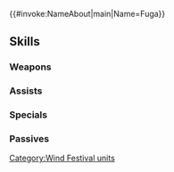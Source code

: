 {{#invoke:NameAbout|main|Name=Fuga}}{{HeroPage Tabs}}
{{Hero Infobox
|Name=Fuga
|Title=Force of Gales
|WeaponType=Green Axe
|MoveType=Infantry
|Origin=Fire Emblem Fates
|Gender=Male
|actorEN=Imari Williams
|actorJP=松本大
|artist=ニジハヤシ
|additionDate=September 6, 2023
|releaseDate=September 7, 2023
|cv1=11
|cv2=400300
|TagID=風部族フウガ
|InternalID=996
|Properties=limited,tempest,specDisplay
|description=The chief of the Wind Tribe, who shares close ties with the kingdom of Hoshido. Though he may be growing older, he's still in peak physical condition. Appears in Fire Emblem Fates.
}}
{{Stats Page
|Lv1HP=18|Lv1ATK=11|Lv1SPD=8|Lv1DEF=15|Lv1RES=4
|GRHP=55|GRATK=80|GRSPD=50|GRDEF=70|GRRES=60
}}
==Skills==
===Weapons===
{{Weapons Table
|weapon1=Iron Axe
|weapon1Default=1
|weapon1Unlock=1
|weapon2=Steel Axe
|weapon2Default=2
|weapon2Unlock=2
|weapon3=Wind Tribe Club
|weapon3Default=3
|weapon3Unlock=3
|weapon4=Wind Tribe Club+
|weapon4Default=5
|weapon4Unlock=5
}}
===Assists===
{{Assists Table}}
===Specials===
{{Specials Table
|special1=Glowing Ember
|special1Default=4
|special1Unlock=3
|special2=Bonfire
|special2Unlock=4
}}
===Passives===
{{Passives Table
|passiveA1=Heavy Blade 1
|passiveA2=Heavy Blade 2
|passiveA3=Heavy Blade 3
|passiveA1Unlock=3
|passiveA2Unlock=4
|passiveA3Unlock=5
|passiveC1=Threaten Atk 1
|passiveC2=Threat. Atk/Def 1
|passiveC3=Threat. Atk/Def 2
|passiveC1Unlock=1
|passiveC2Unlock=2
|passiveC3Unlock=4
}}
{{Heroes Navbox}}
[[Category:Wind Festival units]]